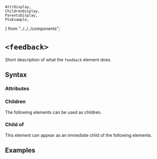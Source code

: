     AttrDisplay,
    ChildrenDisplay,
    ParentsDisplay,
    PtxExample,
} from "../../../components";

# `<feedback>`

Short description of what the `feedback` element does.

## Syntax

### Attributes

<AttrDisplay name="feedback" />

### Children

The following elements can be used as children.

<ChildrenDisplay name="feedback" />

### Child of

This element can appear as an immediate child of the following elements.

<ParentsDisplay name="feedback" />

## Examples

    